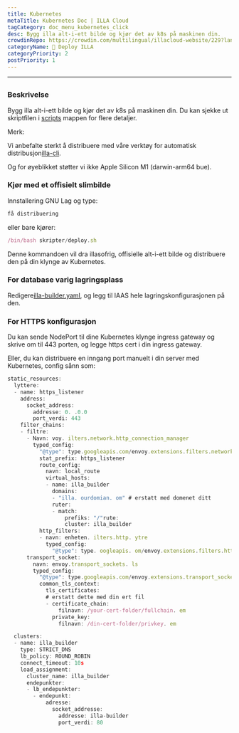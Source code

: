 ```yaml
---
title: Kubernetes
metaTitle: Kubernetes Doc | ILLA Cloud
tagCategory: doc_menu_kubernetes_click
desc: Bygg illa alt-i-ett bilde og kjør det av k8s på maskinen din.
crowdinRepo: https://crowdin.com/multilingual/illacloud-website/229?languages=no&filter=basic&value=0
categoryName: 👷 Deploy ILLA
categoryPriority: 2
postPriority: 1
---
```


* * *

## <h2 hidden>Kubernetes</h2>

### Beskrivelse

Bygg illa alt-i-ett bilde og kjør det av k8s på maskinen din. Du kan sjekke ut skriptfilen i [scripts](https://github.com/illacloud/deploy-illa-manually/blob/main/kubernetes/scripts) mappen for flere detaljer.

Merk:

Vi anbefalte sterkt å distribuere med våre verktøy for automatisk distribusjon[illa-cli](https://github.com/illacloud/illa).

Og for øyeblikket støtter vi ikke Apple Silicon M1 (darwin-arm64 bue).

### Kjør med et offisielt slimbilde

Innstallering GNU Lag og type:

```jsx
få distribuering
```

eller bare kjører:

```jsx
/bin/bash skripter/deploy.sh
```

Denne kommandoen vil dra illasofrig, offisielle alt-i-ett bilde og distribuere den på din klynge av Kubernetes.

### For database varig lagringsplass

Redigere[illa-builder.yaml](https://github.com/illacloud/deploy-illa-manually/blob/main/kubernetes/illa-builder.yaml), og legg til IAAS hele lagringskonfigurasjonen på den.

### For HTTPS konfigurasjon

Du kan sende NodePort til dine Kubernetes klynge ingress gateway og skrive om til 443 porten, og legge https cert i din ingress gateway.

Eller, du kan distribuere en inngang port manuelt i din server med Kubernetes, config sånn som:

```jsx
static_resources:
  lyttere:
  - name: https_listener
    address:
      socket_address:
        addresse: 0. .0.0
        port_verdi: 443
    filter_chains:
    - filtre:
      - Navn: voy. ilters.network.http_connection_manager
        typed_config:
          "@type": type.googleapis.com/envoy.extensions.filters.network.http_connection_manager.v3. ttpConnectionManager
          stat_prefix: https_listener
          route_config:
            navn: local_route
            virtual_hosts:
            - name: illa_builder
              domains:
              - "illa. ourdomian. om" # erstatt med domenet ditt
              ruter:
              - match:
                  prefiks: "/"rute:
                  cluster: illa_builder
          http_filters:
          - navn: enheten. ilters.http. ytre
            typed_config:
              "@type": type. oogleapis. om/envoy.extensions.filters.http.router.v3.Router
      transport_socket:
        navn: envoy.transport_sockets. ls
        typed_config:
          "@type": type.googleapis.com/envoy.extensions.transport_sockets.tls.v3. ownstreamTlsContext
          common_tls_context:
            tls_certificates:
            # erstatt dette med din ert fil
            - certificate_chain:
                filnavn: /your-cert-folder/fullchain. em
              private_key:
                filnavn: /din-cert-folder/privkey. em

  clusters:
  - name: illa_builder
    type: STRICT_DNS
    lb_policy: ROUND_ROBIN
    connect_timeout: 10s
    load_assignment:
      cluster_name: illa_builder
      endepunkter:
      - lb_endepunkter:
        - endepunkt:
            adresse:
              socket_addresse:
                addresse: illa-builder
                port_verdi: 80
```
